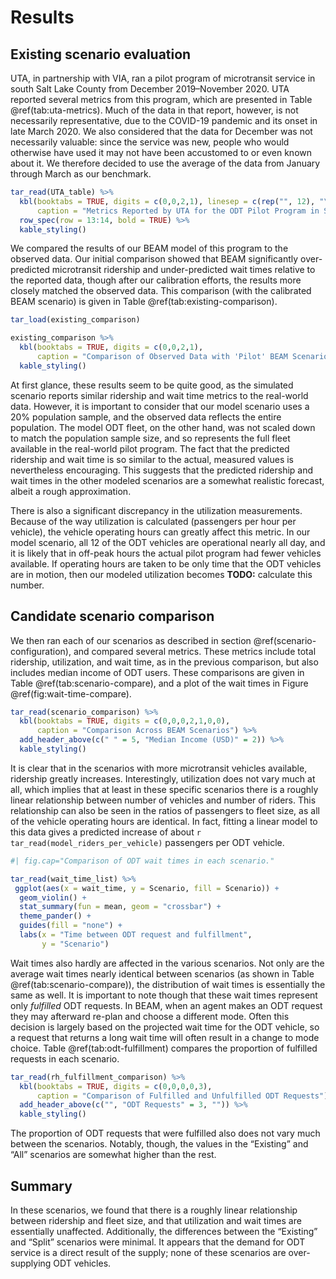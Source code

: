 # Results

## Existing scenario evaluation
UTA, in partnership with VIA, ran a pilot program of microtransit service in south Salt Lake County from December 2019--November 2020. UTA reported several metrics from this program, which are presented in Table \@ref(tab:uta-metrics). Much of the data in that report, however, is not necessarily representative, due to the COVID-19 pandemic and its onset in late March 2020. We also considered that the data for December was not necessarily valuable: since the service was new, people who would otherwise have used it may not have been accustomed to or even known about it. We therefore decided to use the average of the data from January through March as our benchmark.

```r
tar_read(UTA_table) %>%
  kbl(booktabs = TRUE, digits = c(0,0,2,1), linesep = c(rep("", 12), "\\addlinespace"),
      caption = "Metrics Reported by UTA for the ODT Pilot Program in Salt Lake County") %>%
  row_spec(row = 13:14, bold = TRUE) %>%
  kable_styling()
```

We compared the results of our BEAM model of this program to the observed data. Our initial comparison showed that BEAM significantly over-predicted microtransit ridership and under-predicted wait times relative to the reported data, though after our calibration efforts, the results more closely matched the observed data. This comparison (with the calibrated BEAM scenario) is given in Table \@ref(tab:existing-comparison).

```r
tar_load(existing_comparison)

existing_comparison %>%
  kbl(booktabs = TRUE, digits = c(0,0,2,1),
      caption = "Comparison of Observed Data with 'Pilot' BEAM Scenario") %>%
  kable_styling()
```

At first glance, these results seem to be quite good, as the simulated scenario reports similar ridership and wait time metrics to the real-world data. However, it is important to consider that our model scenario uses a 20% population sample, and the observed data reflects the entire population. The model ODT fleet, on the other hand, was not scaled down to match the population sample size, and so represents the full fleet available in the real-world pilot program. The fact that the predicted ridership and wait time is so similar to the actual, measured values is nevertheless encouraging. This suggests that the predicted ridership and wait times in the other modeled scenarios are a somewhat realistic forecast, albeit a rough approximation.

There is also a significant discrepancy in the utilization measurements. Because of the way utilization is calculated (passengers per hour per vehicle), the vehicle operating hours can greatly affect this metric. In our model scenario, all 12 of the ODT vehicles are operational nearly all day, and it is likely that in off-peak hours the actual pilot program had fewer vehicles available. If operating hours are taken to be only time that the ODT vehicles are in motion, then our modeled utilization becomes **TODO:** calculate this number.


## Candidate scenario comparison
We then ran each of our scenarios as described in section \@ref(scenario-configuration), and compared several metrics. These metrics include total ridership, utilization, and wait time, as in the previous comparison, but also includes median income of ODT users. These comparisons are given in Table \@ref(tab:scenario-compare), and a plot of the wait times in Figure \@ref(fig:wait-time-compare).

```r
tar_read(scenario_comparison) %>% 
  kbl(booktabs = TRUE, digits = c(0,0,0,2,1,0,0),
      caption = "Comparison Across BEAM Scenarios") %>% 
  add_header_above(c(" " = 5, "Median Income (USD)" = 2)) %>% 
  kable_styling()
```

It is clear that in the scenarios with more microtransit vehicles available, ridership greatly increases. Interestingly, utilization does not vary much at all, which implies that at least in these specific scenarios there is a roughly linear relationship between number of vehicles and number of riders. This relationship can also be seen in the ratios of passengers to fleet size, as all of the vehicle operating hours are identical. In fact, fitting a linear model to this data gives a predicted increase of about `r tar_read(model_riders_per_vehicle)` passengers per ODT vehicle.

```r
#| fig.cap="Comparison of ODT wait times in each scenario."

tar_read(wait_time_list) %>% 
 ggplot(aes(x = wait_time, y = Scenario, fill = Scenario)) +
  geom_violin() +
  stat_summary(fun = mean, geom = "crossbar") +
  theme_pander() +
  guides(fill = "none") +
  labs(x = "Time between ODT request and fulfillment",
       y = "Scenario")
```

Wait times also hardly are affected in the various scenarios. Not only are the average wait times nearly identical between scenarios (as shown in Table \@ref(tab:scenario-compare)), the distribution of wait times is essentially the same as well. It is important to note though that these wait times represent only _fulfilled_ ODT requests. In BEAM, when an agent makes an ODT request they may afterward re-plan and choose a different mode. Often this decision is largely based on the projected wait time for the ODT vehicle, so a request that returns a long wait time will often result in a change to mode choice. Table \@ref(tab:odt-fulfillment) compares the proportion of fulfilled requests in each scenario.

```r
tar_read(rh_fulfillment_comparison) %>%
  kbl(booktabs = TRUE, digits = c(0,0,0,0,3),
      caption = "Comparison of Fulfilled and Unfulfilled ODT Requests") %>%
  add_header_above(c("", "ODT Requests" = 3, "")) %>% 
  kable_styling()
```

The proportion of ODT requests that were fulfilled also does not vary much between the scenarios. Notably, though, the values in the "Existing" and "All" scenarios are somewhat higher than the rest.


## Summary

In these scenarios, we found that there is a roughly linear relationship between ridership and fleet size, and that utilization and wait times are essentially unaffected. Additionally, the differences between the "Existing" and "Split" scenarios were minimal. It appears that the demand for ODT service is a direct result of the supply; none of these scenarios are over-supplying ODT vehicles.
